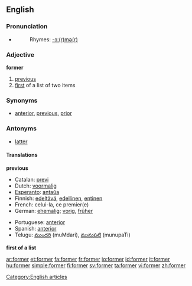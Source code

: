 ==English==

{{rank|minutes|appear|thoughts|661|former|twenty|lips|donations}}

===Pronunciation===
*{{audio|en-us-former.ogg|Audio (US)}}
*:Rhymes: [[Rhymes:English:-ɔː(r)mə(r)|-ɔː(r)mə(r)]]

===Adjective===
'''former'''

# [[previous]]
# [[first]] of a list of two items

===Synonyms===
* {{italbrac|previous}} [[anterior]], [[previous]], [[prior]]

===Antonyms===
* {{italbrac|previous}} [[latter]]

====Translations====
'''previous'''
{{top}}
*Catalan: [[previ]]
*Dutch: [[voormalig]]
*[[Esperanto]]: [[antaŭa]]
*Finnish: [[edeltävä]], [[edellinen]], [[entinen]]
*French: celui-la, ce premier(e)
*German: [[ehemalig]]; [[vorig]], [[früher]]
{{mid}}
*Portuguese: [[anterior]]
*Spanish: [[anterior]]
*Telugu: [[ముందరి]] (muMdari), [[మునుపటి]] (munupaTi)
{{bottom}}

'''first of a list'''
[[Category:English articles]]

[[ar:former]]
[[et:former]]
[[fa:former]]
[[fr:former]]
[[io:former]]
[[id:former]]
[[it:former]]
[[hu:former]]
[[simple:former]]
[[fi:former]]
[[sv:former]]
[[ta:former]]
[[vi:former]]
[[zh:former]]